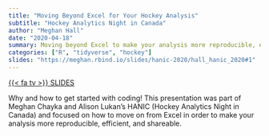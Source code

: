 ```yaml
---
title: "Moving Beyond Excel for Your Hockey Analysis"
subtitle: "Hockey Analytics Night in Canada"
author: "Meghan Hall"
date: "2020-04-18"
summary: Moving beyond Excel to make your analysis more reproducible, efficient, and shareable.
categories: ["R", "tidyverse", "hockey"]
slides: "https://meghan.rbind.io/slides/hanic-2020/hall_hanic_2020#1"
---
```

[{{< fa tv >}} SLIDES](https://meghan.rbind.io/slides/hanic-2020/hall_hanic_2020#1){class="btn btn-secondary" target="_blank"}

Why and how to get started with coding! This presentation was part of Meghan Chayka and Alison Lukan’s HANIC (Hockey Analytics Night in Canada) and focused on how to move on from Excel in order to make your analysis more reproducible, efficient, and shareable.
